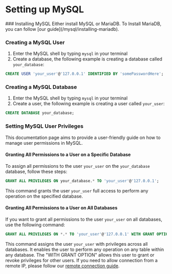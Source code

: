 
# Setting up MySQL

<Steps>
### Installing MySQL
Either install MySQL or MariaDB. To Install MariaDB, you can follow [our guide](/mysql/installing-mariadb).

### Creating a MySQL User

1) Enter the MySQL shell by typing `mysql` in your terminal
2) Create a database, the following example is creating a database called `your_database`:
```sql copy
CREATE USER 'your_user'@'127.0.0.1' IDENTIFIED BY 'somePasswordHere';
```

### Creating a MySQL Database

1) Enter the MySQL shell by typing `mysql` in your terminal
2) Create a user, the following example is creating a user called `your_user`:
```sql copy
CREATE DATABASE your_database;
```

### Setting MySQL User Privileges

This documentation page aims to provide a user-friendly guide on how to manage user permissions in MySQL.

#### Granting All Permissions to a User on a Specific Database

To assign all permissions to the user `your_user` on the `your_database` database, follow these steps:
```sql copy
GRANT ALL PRIVILEGES ON your_database.* TO 'your_user'@'127.0.0.1';
```
This command grants the user `your_user` full access to perform any operation on the specified database.

#### Granting All Permissions to a User on All Databases
If you want to grant all permissions to the user `your_user` on all databases, use the following command:
```sql copy
GRANT ALL PRIVILEGES ON *.* TO 'your_user'@'127.0.0.1' WITH GRANT OPTION;
```

This command assigns the user `your_user` with privileges across all databases. It enables the user to perform any operation on any table within any database.  The "WITH GRANT OPTION" allows this user to grant or revoke privileges for other users.
</Steps>
If you need to allow connection from a remote IP, please follow our [remote connection guide](/mysql/remote-connection).
